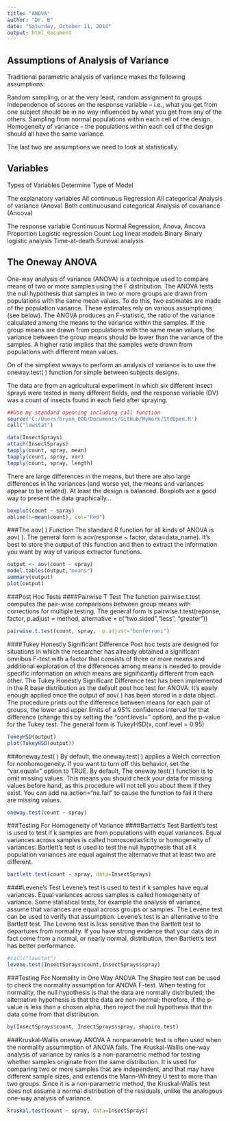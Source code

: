 ```yaml
---
title: "ANOVA"
author: "Dr. B"
date: "Saturday, October 11, 2014"
output: html_document
---
```

Assumptions of Analysis of Variance
------------------------------------
Traditional parametric analysis of variance makes the following assumptions:

Random sampling, or at the very least, random assignment to groups.
Independence of scores on the response variable -- i.e., what you get from one subject should be in no way influenced by what you get from any of the others.
Sampling from normal populations within each cell of the design.
Homogeneity of variance -- the populations within each cell of the design should all have the same variance.

The last two are assumptions we need to look at statistically.

Variables
------------
Types of Variables Determine Type of Model

The explanatory variables
        All continuous                  Regression
        All categorical                 Analysis of variance (Anova)
        Both continuousand categorical  Analysis of covariance (Ancova)
        
The response variable
        Continuous                      Normal Regression, Anova, Ancova
        Proportion                      Logistic regression
        Count                           Log linear models
        Binary                          Binary logistic analysis
        Time-at-death                   Survival analysis

The Oneway ANOVA
----------------
One-way analysis of variance (ANOVA) is a technique used to compare means of two or more samples using the F distribution. The ANOVA tests the null hypothesis that samples in two or more groups are drawn from populations with the same mean values. To do this, two estimates are made of the population variance. These estimates rely on various assumptions (see below). The ANOVA produces an F-statistic, the ratio of the variance calculated among the means to the variance within the samples. If the group means are drawn from populations with the same mean values, the variance between the group means should be lower than the variance of the samples. A higher ratio implies that the samples were drawn from populations with different mean values.

On of the simpliest wways to perform an analysis of variance is to use the oneway.test( ) function for simple between subjects designs. 

The data are from an agricultural experiment in which six different insect sprays were tested in many different fields, and the response variable (DV) was a count of insects found in each field after spraying.
```r
##Use my standard openning including call function
source('C:/Users/bryan_000/Documents/GitHub/MyWork/StdOpen.R')
call("lawstat")

data(InsectSprays)
attach(InsectSprays)
tapply(count, spray, mean)
tapply(count, spray, var)
tapply(count, spray, length)
```

There are large differences in the means, but there are also large differences in the variances (and worse yet, the means and variances appear to be related). At least the design is balanced. Boxplots are a good way to present the data graphically... 
```r
boxplot(count ~ spray)
abline(h=mean(count), col="Red")
```

###The aov( ) Function
The standard R function for all kinds of ANOVA is aov( ). The general form is aov(response ~ factor, data=data_name).  It's best to store the output of this function and then to extract the information you want by way of various extractor functions.
```r
output <- aov(count ~ spray)
model.tables(output,"means")
summary(output)
plot(output)
```

###Post Hoc Tests
####Pairwise T Test
The function pairwise.t.test computes the pair-wise comparisons between group means with corrections for multiple testing. The general form is pairwise.t.test(reponse, factor, p.adjust = method, alternative = c("two.sided","less", "greater"))
```r
pairwise.t.test(count, spray,  p.adjust="bonferroni")
```

####Tukey Honestly Significant Difference
Post hoc tests are designed for situations in which the researcher has already obtained
a significant omnibus F-test with a factor that consists of three or more means and additional exploration of the differences among means is needed to provide specific information on which means are significantly different from each other.  The Tukey Honestly Significant Difference test has been implemented in the R base distribution as the default post hoc test for ANOVA. It's easily enough applied once the output of aov( ) has been stored in a data object.  The procedure prints out the difference between means for each pair of groups, the lower and upper limits of a 95% confidence interval for that difference (change this by setting the "conf.level=" option), and the p-value for the Tukey test.  The general form is TukeyHSD(x, conf.level = 0.95)

```r
TukeyHSD(output)
plot(TukeyHSD(output))
```

###oneway.test( ) 
By default, the oneway.test( ) applies a Welch correction for nonhomogeneity.  If you want to turn off this behavior, set the "var.equal=" option to TRUE.  By default, The oneway.test( ) function is to omit missing values. This means you should check your data for missing values before hand, as this procedure will not tell you about them if they exist.  You can add na.action="na.fail" to cause the function to fail it there are missing values.
```r
oneway.test(count ~ spray)
```

###Testing For Homogeneity of Variance
####Bartlett's Test
Bartlett's test is used to test if k samples are from populations with equal variances. Equal variances across samples is called homoscedasticity or homogeneity of variances. Bartlett's test is used to test the null hypothesis that all k population variances are equal against the alternative that at least two are different.
```r
bartlett.test(count ~ spray, data=InsectSprays)
```

####Levene's Test
Levene's test is used to test if k samples have equal variances. Equal variances across samples is called homogeneity of variance. Some statistical tests, for example the analysis of variance, assume that variances are equal across groups or samples. The Levene test can be used to verify that assumption.  Levene's test is an alternative to the Bartlett test. The Levene test is less sensitive than the Bartlett test to departures from normality. If you have strong evidence that your data do in fact come from a normal, or nearly normal, distribution, then Bartlett's test has better performance.
```r
#call("lawstat")
levene.test(InsectSprays$count,InsectSprays$spray)
```
###Testing For Normality in One Way ANOVA
The Shapiro test can be used to check the normality assumption for ANOVA F-test. When testing for normality, the null hypothesis is that the data are normally distributed; the alternative hypothesis is that the data are non-normal; therefore, if the p-value is less than a chosen alpha, then reject the null hypothesis that the data come from that distribution.  
```r
by(InsectSprays$count, InsectSprays$spray, shapiro.test)
```

###Kruskal-Wallis oneway ANOVA
A nonparametric test is often used when the normality assummption of ANOVA fails.  The Kruskal-Wallis one-way analysis of variance by ranks is a non-parametric method for testing whether samples originate from the same distribution.  It is used for comparing two or more samples that are independent, and that may have different sample sizes, and extends the Mann-Whitney U test to more than two groups.  Since it is a non-parametric method, the Kruskal-Wallis test does not assume a normal distribution of the residuals, unlike the analogous one-way analysis of variance. 
```r
kruskal.test(count ~ spray, data=InsectSprays)
```
